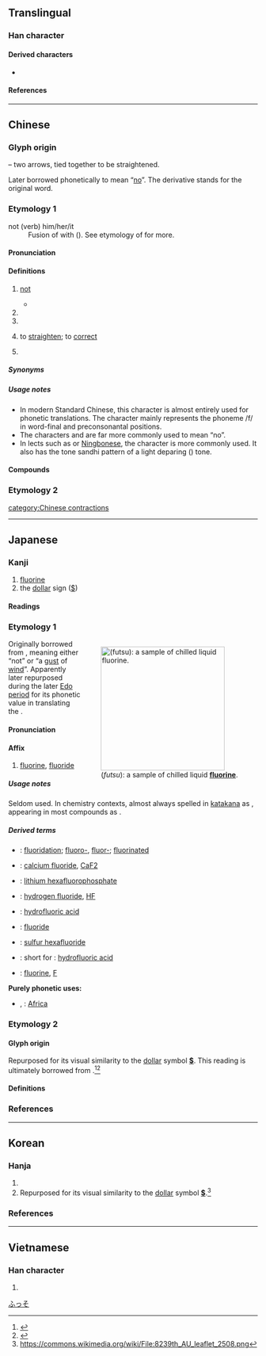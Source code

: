 {{also|𢎵}}
{{character info}}
==Translingual==
{{stroke order|type=ss}}

===Han character===
{{Han char|rn=57|rad=弓|as=02|sn=5|four=55027|canj=LLN|ids=⿻⿰丿丨弓}}

====Derived characters====
* {{l|mul|[[㔗]], [[佛]], [[彿]], [[沸]], [[𠔘]], [[𡗻]], [[𡘉]], [[𡛯]], [[𭯗]], [[𡶒]], [[𢂀]], [[𢏇]], [[𢒍]], [[𢘍]], [[𣭘]], [[𣲴]], [[𤝟]], [[𤤖]], [[𤫰]], [[𥘬]] [[𥿏]], [[𦕚]], [[𦨡]], [[𧉸]], [[𧙂]], [[𧠤]], [[𧿳]], [[𨚓]], [[𨚭]], [[𩖼]]}}

====References====
{{Han ref|kx=0356.160|dkj=09708|dj=0673.010|hdz=20990.090|uh=5F17}}

----

==Chinese==
{{zh-forms}}

===Glyph origin===
{{Han etym}}
{{liushu|p}} – two arrows, tied together to be straightened.

Later borrowed phonetically to mean “[[no]]”. The derivative {{och-l|拂}} stands for the original word.

===Etymology 1===
; not (verb) him/her/it
: Fusion of {{och-l|不|not}} with {{och-l|之|''third-person pronoun''}} ({{zh-ref|Schuessler, 2007}}). See etymology of {{zh-l|*不}} for more.

====Pronunciation====
{{zh-pron
|m=fú
|c=fat1
|h=gd=fud5
|mn=hut
|mn-t=hug4
|w=4feq,5veq
|mc=y
|oc=y
|ma=y
|ma2=
|cat=v,adv,pref
}}

====Definitions====
{{zh-hanzi}}

# {{lb|zh|Classical|or|Wu}} [[not]]
#: {{zh-x|我 弗 要 搭 伊 去！|tr=3ngu&5veq iau&4taq+3hhi&2qi|I don't want to go with him!|SH}}
#: {{zh-x|對弗起|tr=|Sorry|W-SZ}}
#* {{zh-x|一 簞 食{sì}，一 豆 羹，得 之 則 生，弗 得 則 死 。|Here are a small basket of rice and a platter of soup; getting them will enable survival, while '''not''' getting them will result in death.|ref=Mengzi}}
# {{zh-used|弗弗}}
# {{zh-alt-form|祓}}
# {{zh-o}} to [[straighten]]; to [[correct]]
# {{zh-used2|t}}

=====Synonyms=====
{{zh-dial|不}}

=====Usage notes=====
* In modern Standard Chinese, this character is almost entirely used for phonetic translations. The character mainly represents the phoneme /f/ in word-final and preconsonantal positions.
* The characters {{zh-l|不}} and {{zh-l|否}} are far more commonly used to mean “no”.
* In lects such as {{w|Shanghainese}} or [[w:Ningbo dialect|Ningbonese]], the character {{zh-l|勿|tr=-}} is more commonly used. It also has the tone sandhi pattern of a light deparing ({{zh-l|陽去}}) tone.

====Compounds====
{{zh-der|因弗基普|弗雷特|弗悟|弗弗|弗庭|永矢弗諼|無遠弗屆|撥弗倒|自愧弗如|逃弗過|弗羅里達}}

===Etymology 2===
{{zh-see|費|ss}}

[[category:Chinese contractions]]

----

==Japanese==
{{wp|lang=ja}}

===Kanji===
{{ja-kanji|grade=uc|rs=弓02}}

# [[fluorine]]
# the [[dollar]] sign ([[$]])

====Readings====
{{ja-readings
|goon=ほち
|kanon=ふつ
|kun=ドル-, ず-
}}

===Etymology 1===
<div style="float:right;">
{{wikipedia|lang=ja|フッ素|フッ素 (Fluorine)}}
{{wikipedia|Fluorine}}
[[File:Liquid_fluorine_tighter_crop.jpg|thumb|250px|{{lang|ja|弗}} (''futsu''): a sample of chilled liquid '''[[fluorine]]'''.]]
</div>
{{ja-kanjitab|ふつ|yomi=kanon}}
Originally borrowed from {{bor|ja|ltc|弗|tr=*pjut|sort=ふつ}}, meaning either “not” or “a [[gust]] of [[wind]]”. Apparently later repurposed during the later [[w:Edo period|Edo period]] for its phonetic value in translating the {{cog|nl|fluor||fluorine}}.

====Pronunciation====
{{ja-pron|yomi=kanon|ふつ}}

====Affix====
{{ja-pos|affix|ふつ|フツ}}

# {{lb|ja|sort=ふつ|chemistry|chemical elements}} [[fluorine]], [[fluoride]]

=====Usage notes=====
Seldom used. In chemistry contexts, almost always spelled in [[katakana]] as {{ja-l|フツ}}, appearing in most compounds as {{lang|ja|フッ}}.

=====Derived terms=====
{{der-top}}
* {{ja-l|弗化|ふっか|fukka}}: [[fluoridation]]; [[fluoro-]], [[fluor-]]; [[fluorinated]]
* {{ja-l|弗化カルシウム|ふっかカルシウム|fukka karushiumu}}: [[calcium fluoride]], [[CaF2]]
* {{ja-l|六弗化リン酸リチウム|ろくふっかりんさんりちうむ|roku fukka rinsan richiumu}}: [[lithium hexafluorophosphate]]
* {{ja-l|弗化水素|ふっかすいそ|fukka suiso}}: [[hydrogen fluoride]], [[HF]]
* {{ja-l|弗化水素酸|ふっかすいそさん|fukka suiso san}}: [[hydrofluoric acid]]
* {{ja-l|弗化物|ふっかぶつ|fukkabutsu}}: [[fluoride]]
* {{ja-l|六弗化硫黄|ろくふっかいおう|ろくふっかいおう|roku fukka iou}}: [[sulfur hexafluoride]]
* {{ja-l|弗酸|ふっさん|fussan}}: short for {{ja-l|弗化水素酸||fukka suiso san}}: [[hydrofluoric acid]]
* {{ja-l|弗素|ふっそ|fusso}}: [[fluorine]], [[F]]
{{der-mid}}
'''Purely phonetic uses:'''
* {{ja-l|阿弗利加}}, {{ja-l|亜弗利加|アフリカ|Afurika}}: [[Africa]]
{{der-bottom}}

===Etymology 2===
{{ja-kanjitab|どる|yomi=kun}}

====Glyph origin====
Repurposed for its visual similarity to the [[dollar]] symbol '''[[$]]'''. This reading is ultimately borrowed from {{bor|ja|nl|sort=とる'|dollar}}.<ref name="KDJ">{{R:Kokugo Dai Jiten}}</ref><ref name="DJR">{{R:Daijirin}}</ref>

====Definitions====
{{ja-see|ドル}}

===References===
<references/>

[[Category:ja:Chemical elements|ふっそ]]

----

==Korean==

===Hanja===
{{ko-hanja|아니다|아닐|불}}

# {{rfdef|ko|sort=弓02}}
# Repurposed for its visual similarity to the [[dollar]] symbol '''[[$]]'''.<ref>https://commons.wikimedia.org/wiki/File:8239th_AU_leaflet_2508.png</ref>

===References===
<references />

----

==Vietnamese==

===Han character===
{{vi-readings|reading=phất|rs=弓02}}

# {{rfdef|vi|sort=弓02}}